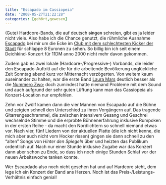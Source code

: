 ```yaml
---
title: "Escapado im Cassiopeia"
date: "2008-05-27T21:22:28"
categories: [gehört,gewesen]
---
```


(Gute) Hardcore-Bands, die auf deutsch <del datetime="2008-05-27T19:26:04+00:00">singen</del> schreien, gibt es ja leider nicht viele. Also habe ich die Chance genutzt, die rühmliche Ausnahme [Escapado](http://www.escapado.com/) bei mir um die Ecke im [Club mit dem schlechtesten Kicker der Stadt](http://www.cassiopeia-berlin.de/) für schlappe 8 Euronen zu sehen. So billig bin ich seit einem Deichkind-Konzert für 11DM anno 2000 nicht mehr davon gekommen.

Zudem gab es zwei lokale (Hardcore-/Progressive-) Vorbands, die leider den Escapado-Auftritt auf die für die arbeitende Bevölkerung unglückliche Zeit Sonntag abend kurz vor Mitternacht verzögerten. Von weitem kaum auseinander zu halten, war die erste Band [Laura Mars](http://www.myspace.com/lauramarshq) deutlich besser als die [Nummero Zwo](http://www.itisimperative.de/); doch zumindest hatte niemand Probleme mit dem Sound und auch aufgrund der sehr guten Lüftung kann man das Cassiopeia als Konzert-Location nur empfehlen.

Zehn vor Zwölf kamen dann die vier Mannen von Escapado auf die Bühne und zeigten schnell den Unterschied zu ihren Vorgängern auf. Das tragende Gitarrengeschrammel, die zwischen intensivem Gesang und Geschrei wechselnde Stimme und die erprobte Bühnenerfahrung inklusive Rumpoken in der ersten Reihe - da macht den Nordlichtern so schnell niemand etwas vor. Nach vier, fünf Liedern von der aktuellen Platte (die ich nicht kenne, die mich aber auch nicht vom Hocker rissen) gingen sie dann schnell zu den "alten" Songs von *Hinter den Spiegeln* über und heizten das Publikum ordentlich auf. Nach nur einer Stunde inklusive Zugabe war das Konzert dann aber schon zu Ende, so dass ich noch einige Stunden Schlaf vor der neuen Arbeitswoche tanken konnte.

Wer Escapdado also noch nicht gesehen hat und auf Hardcore steht, dem lege ich ein Konzert der Band ans Herzen. Noch ist das Preis-/Leistungs-Verhältnis einfach genial!

